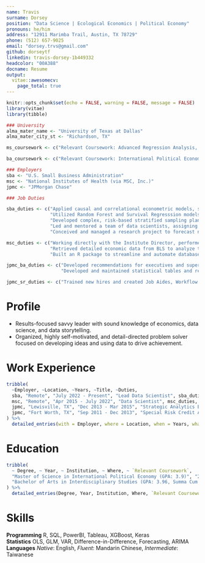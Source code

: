 ```yaml
---
name: Travis
surname: Dorsey
position: "Data Science | Ecological Economics | Political Economy"
pronouns: he/him
address: "12911 Marimba Trail, Austin, TX 78729"
phone: (512) 657-9025
email: "dorsey.trvs@gmail.com"
github: dorseytf
linkedin: travis-dorsey-1b449332
headcolor: "00A388"
docname: Resume
output:
  vitae::awesomecv:
    page_total: true
---
```


```r
knitr::opts_chunk$set(echo = FALSE, warning = FALSE, message = FALSE)
library(vitae)
library(tibble)

### University
alma_mater_name <- "University of Texas at Dallas"
alma_mater_city_st <- "Richardson, TX"

ms_coursework <- c("Relevant Coursework: Advanced Regression Analysis, Time Series Analysis, Structural Equations & Multilevel Modeling, Political Economy of Multinational Corporations")

ba_coursework <- c("Relevant Coursework: International Political Economy, Economics for Public Policy, World Resources and Development, Game Theory, The Global Economy")

### Employers
sba <- "U.S. Small Business Administration"
msc <- "National Institutes of Health (via MSC, Inc.)"
jpmc <- "JPMorgan Chase"

### Job Duties

sba_duties <- c("Applied causal and correlational econometric models, such as Difference-in-Difference, to study economic impact of SBA programs.",
                "Utilized Random Forest and Survival Regresssion models to identify lower-risk sections of the portfolio that could streamline processing to significantly cut processing time while limiting risk.",
                "Developed complex, risk-based stratified sampling plans for all SBA Certification programs covering over 50,000 program participants.",
                "Led and mentored a team of data scientists, assigning tasks and ensuring high quality and timeliness of deliverables.",
                "Conceived and managed a research project to forecast new SBA loans each month using machine learning models such as XGBoost that leveraged both SBA data and external data.")

msc_duties <- c("Working directly with the Institute Director, performed the first causal analysis of a new NIGMS research grant program, leveraging Difference-in-Difference methods and propensity matching to quantify causal impact.",
                "Retrieved detailed economic data from BLS to analyze the impact of NIH funding on economic development across states, including the impact on employment and small business starts in various science-related industries.",
                "Built an R package to streamline and automate database querying and commonly performed analyses to save time and allow team members less proficient in coding to perform analyses.")

jpmc_ba_duties <- c("Developed recommendations for executives and supervisors that were accepted by operating components; recommendations included procedural changes, systems variations, and acceptance of new technology developments.",
                    "Developed and maintained statistical tables and reports with complex formulas and calculations to make recommendations for improvements to promote efficiency and cost savings of over $10 million.")

jpmc_sr_duties <- c("Trained new hires and created Job Aides, Workflow Tools, and Processes to reduce error rate from 35% to 4% in one year.")
```

# Profile

 * Results-focused savvy leader with sound knowledge of economics, data science, and data storytelling.
 * Organized, highly self-motivated, and detail-directed problem solver focused on developing ideas and using data to drive achievement.

# Work Experience

```r
tribble(
  ~Employer, ~Location, ~Years, ~Title, ~Duties,
  sba, "Remote", "July 2022 - Present", "Lead Data Scientist", sba_duties,
  msc, "Remote", "Apr 2015 - July 2022", "Data Scientist", msc_duties,
  jpmc, "Lewisville, TX", "Dec 2013 - Mar 2015", "Strategic Analytics Business Analyst III", jpmc_ba_duties,
  jpmc, "Fort Worth, TX", "Sep 2011 - Dec 2013", "Special Risk Credit Analyst", jpmc_sr_duties
) %>%
  detailed_entries(with = Employer, where = Location, when = Years, what = Title, why = Duties)
```

# Education

```r
tribble(
  ~ Degree, ~ Year, ~ Institution, ~ Where, ~ `Relevant Coursework`,
  "Master of Science in International Political Economy (GPA: 3.9)", "2011", alma_mater_name, alma_mater_city_st, ms_coursework,
  "Bachelor of Arts in Interdisciplinary Studies (GPA: 3.96, Summa Cum Laude)", "2009", alma_mater_name, alma_mater_city_st, ba_coursework
) %>%
  detailed_entries(Degree, Year, Institution, Where, `Relevant Coursework`)
```

# Skills

**Programming** R, SQL, PowerBI, Tableau, XGBoost, Keras  
**Statistics** OLS, GLM, VAR, Difference-in-Difference, Forecasting, ARIMA  
**Languages** *Native*: English, *Fluent*: Mandarin Chinese, *Intermediate*: Taiwanese